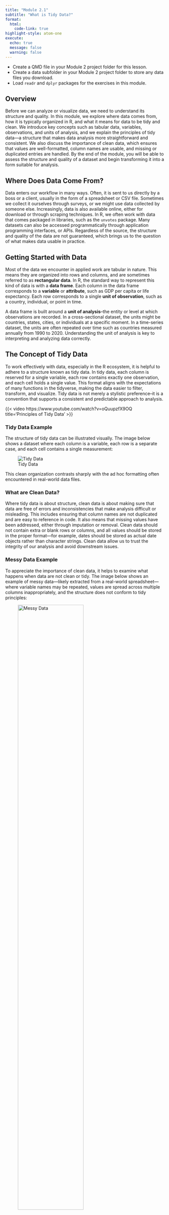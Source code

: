 ```yaml
---
title: "Module 2.1"
subtitle: "What is Tidy Data?"
format: 
  html:
    code-link: true
highlight-style: atom-one
execute: 
  echo: true
  message: false
  warning: false
---
```


::: {.callout-tip}
- Create a QMD file in your Module 2 project folder for this lesson.
- Create a data subfolder in your Module 2 project folder to store any data files you download.
- Load `readr` and `dplyr` packages for the exercises in this module.
:::

## Overview

Before we can analyze or visualize data, we need to understand its structure and quality. In this module, we explore where data comes from, how it is typically organized in R, and what it means for data to be tidy and clean. We introduce key concepts such as tabular data, variables, observations, and units of analysis, and we explain the principles of tidy data—a structure that makes data analysis more straightforward and consistent. We also discuss the importance of clean data, which ensures that values are well-formatted, column names are usable, and missing or duplicated entries are handled. By the end of the module, you will be able to assess the structure and quality of a dataset and begin transforming it into a form suitable for analysis.

## Where Does Data Come From?

Data enters our workflow in many ways. Often, it is sent to us directly by a boss or a client, usually in the form of a spreadsheet or CSV file. Sometimes we collect it ourselves through surveys, or we might use data collected by someone else. Increasingly, data is also available online, either for download or through scraping techniques. In R, we often work with data that comes packaged in libraries, such as the `unvotes` package. Many datasets can also be accessed programmatically through application programming interfaces, or APIs. Regardless of the source, the structure and quality of the data are not guaranteed, which brings us to the question of what makes data usable in practice.

## Getting Started with Data

Most of the data we encounter in applied work are tabular in nature. This means they are organized into rows and columns, and are sometimes referred to as **rectangular data**. In R, the standard way to represent this kind of data is with a **data frame**. Each column in the data frame corresponds to a **variable** or **attribute**, such as GDP per capita or life expectancy. Each row corresponds to a single **unit of observation**, such as a country, individual, or point in time.

A data frame is built around a **unit of analysis**--the entity or level at which observations are recorded. In a cross-sectional dataset, the units might be countries, states, cities, or individuals at a specific moment. In a time-series dataset, the units are often repeated over time such as countries measured annually from 1990 to 2020. Understanding the unit of analysis is key to interpreting and analyzing data correctly.

## The Concept of Tidy Data

To work effectively with data, especially in the R ecosystem, it is helpful to adhere to a structure known as tidy data. In tidy data, each column is reserved for a single variable, each row contains exactly one observation, and each cell holds a single value. This format aligns with the expectations of many functions in the tidyverse, making the data easier to filter, transform, and visualize. Tidy data is not merely a stylistic preference--it is a convention that supports a consistent and predictable approach to analysis.

{{< video https://www.youtube.com/watch?v=oQuupzfX9OQ title='Principles of Tidy Data' >}}

### Tidy Data Example

The structure of tidy data can be illustrated visually. The image below shows a dataset where each column is a variable, each row is a separate case, and each cell contains a single measurement:

![Tidy Data](images/tidy_data.jpg)

This clean organization contrasts sharply with the ad hoc formatting often encountered in real-world data files.

### What are Clean Data?

Where tidy data is about structure, clean data is about making sure that data are free of errors and inconsistencies that make analysis difficult or misleading. This includes ensuring that column names are not duplicated and are easy to reference in code. It also means that missing values have been addressed, either through imputation or removal. Clean data should not contain extra or blank rows or columns, and all values should be stored in the proper format—for example, dates should be stored as actual date objects rather than character strings. Clean data allow us to trust the integrity of our analysis and avoid downstream issues.

### Messy Data Example

To appreciate the importance of clean data, it helps to examine what happens when data are not clean or tidy. The image below shows an example of messy data—likely extracted from a real-world spreadsheet—where variable names may be repeated, values are spread across multiple columns inappropriately, and the structure does not conform to tidy principles:

![Messy Data](images/messy_wb_data.jpg){width=70%}

This kind of data requires significant wrangling before it can be used effectively in analysis.

## How Do We Get Tidy and Clean Data?

In practice, the tidiness and cleanliness of data vary by source. Files sent from clients or supervisors often require substantial cleanup before they can be used. Survey data can range in quality depending on how it was collected and structured. Data downloaded from the web or scraped from a site often arrive in a messy format. On the other hand, data included in curated packages, or accessed through well-designed APIs, are more likely to be tidy and clean by default. We will be working with a variety of data sources throughout this course, and we will learn how to transform messy data into tidy and clean formats.

## Your Turn! 

1. Go to kaggle.com and search for a dataset that interests you. Download it and save it in the `data` subfolder that you created for this module. 
2. Read the data into R using the `read_csv()` function from the `readr` package.
3. Use the `glimpse()` function to examine the structure of the data.
4. Identify the unit of analysis for the dataset.
5. Check if the data is tidy. If it is not, identify at least one way to make it tidy.
6. Check if the data is clean. If it is not, identify at least one way to make it clean.
7. Every dataset on Kaggle has a data usability score and a discussion section. Read through the discussion to see if others have identified issues with the data. If so, what are they? How would you address them? Does the usability score comport with what you are seeing? 